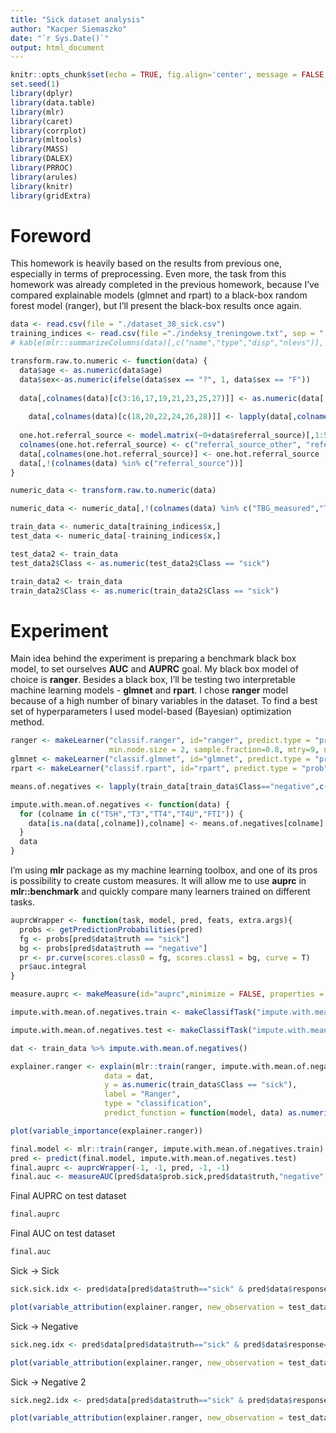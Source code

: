 ```yaml
---
title: "Sick dataset analysis"
author: "Kacper Siemaszko"
date: "`r Sys.Date()`"
output: html_document
---
```


```r
knitr::opts_chunk$set(echo = TRUE, fig.align='center', message = FALSE, warning = FALSE)
set.seed(1)
library(dplyr)
library(data.table)
library(mlr)
library(caret)
library(corrplot)
library(mltools)
library(MASS)
library(DALEX)
library(PRROC)
library(arules)
library(knitr)
library(gridExtra)
```

# Foreword

This homework is heavily based on the results from previous one, especially in terms of preprocessing. Even more, the task from this homework was already completed in the previous homework, because I've compared explainable models (glmnet and rpart) to a black-box random forest model (ranger), but I'll present the black-box results once again.

```r
data <- read.csv(file = "./dataset_38_sick.csv")
training_indices <- read.csv(file ="./indeksy_treningowe.txt", sep = " ")
# kable(mlr::summarizeColumns(data)[,c("name","type","disp","nlevs")], caption = "Raw sick dataset" )
```

```r
transform.raw.to.numeric <- function(data) {
  data$age <- as.numeric(data$age)
  data$sex<-as.numeric(ifelse(data$sex == "?", 1, data$sex == "F"))
  
  data[,colnames(data)[c(3:16,17,19,21,23,25,27)]] <- as.numeric(data[,colnames(data)[c(3:16,17,19,21,23,25,28)]]=='t')
  
    data[,colnames(data)[c(18,20,22,24,26,28)]] <- lapply(data[,colnames(data)[c(18,20,22,24,26,28)]], function(x) as.numeric(ifelse(x == "?", NA, x)))
    
  one.hot.referral_source <- model.matrix(~0+data$referral_source)[,1:5]
  colnames(one.hot.referral_source) <- c("referral_source_other", "referral_source_STMW","referral_source_SVHC","referral_source_SVHD","referral_source_SVI")
  data[,colnames(one.hot.referral_source)] <- one.hot.referral_source
  data[,!(colnames(data) %in% c("referral_source"))]
}
```

```r
numeric_data <- transform.raw.to.numeric(data)

numeric_data <- numeric_data[,!(colnames(data) %in% c("TBG_measured","TBG","hypopituitary"))]

train_data <- numeric_data[training_indices$x,]
test_data <- numeric_data[-training_indices$x,]

test_data2 <- train_data
test_data2$Class <- as.numeric(test_data2$Class == "sick")

train_data2 <- train_data
train_data2$Class <- as.numeric(train_data2$Class == "sick")
```

# Experiment
Main idea behind the experiment is preparing a benchmark black box model, to set ourselves **AUC** and **AUPRC** goal. My black box model of choice is **ranger**. Besides a black box, I'll be testing two interpretable machine learning models - **glmnet** and **rpart**. I chose **ranger** model because of a high number of binary variables in the dataset. To find a best set of hyperparameters I used model-based (Bayesian) optimization method.

```r
ranger <- makeLearner("classif.ranger", id="ranger", predict.type = "prob", num.threads = 4,
                      min.node.size = 2, sample.fraction=0.8, mtry=9, num.trees=500)
glmnet <- makeLearner("classif.glmnet", id="glmnet", predict.type = "prob")
rpart <- makeLearner("classif.rpart", id="rpart", predict.type = "prob")

means.of.negatives <- lapply(train_data[train_data$Class=="negative",c("TSH","T3","TT4","T4U","FTI")], mean, na.rm = TRUE)

impute.with.mean.of.negatives <- function(data) {
  for (colname in c("TSH","T3","TT4","T4U","FTI")) {
    data[is.na(data[,colname]),colname] <- means.of.negatives[colname]
  }
  data
}
```

I'm using **mlr** package as my machine learning toolbox, and one of its pros is possibility to create custom measures. It will allow me to use **auprc** in **mlr::benchmark** and quickly compare many learners trained on different tasks.

```r
auprcWrapper <- function(task, model, pred, feats, extra.args){
  probs <- getPredictionProbabilities(pred)
  fg <- probs[pred$data$truth == "sick"]
  bg <- probs[pred$data$truth == "negative"]
  pr <- pr.curve(scores.class0 = fg, scores.class1 = bg, curve = T)
  pr$auc.integral
}

measure.auprc <- makeMeasure(id="auprc",minimize = FALSE, properties = c("classif","req.pred","req.truth","req.prob"), fun = auprcWrapper)

```

```r
impute.with.mean.of.negatives.train <- makeClassifTask("impute.with.mean.of.negatives.train", train_data %>% impute.with.mean.of.negatives, target = "Class", positive = "sick")

impute.with.mean.of.negatives.test <- makeClassifTask("impute.with.mean.of.negatives.test",test_data %>% impute.with.mean.of.negatives, target = "Class", positive = "sick")

dat <- train_data %>% impute.with.mean.of.negatives()

explainer.ranger <- explain(mlr::train(ranger, impute.with.mean.of.negatives.train),
                     data = dat, 
                     y = as.numeric(train_data$Class == "sick"),
                     label = "Ranger",
                     type = "classification",
                     predict_function = function(model, data) as.numeric(predict(model, makeClassifTask("x", data, target = "Class", positive = "sick"))$data$prob.sick))

plot(variable_importance(explainer.ranger))
```

```r
final.model <- mlr::train(ranger, impute.with.mean.of.negatives.train)
pred <- predict(final.model, impute.with.mean.of.negatives.test)
final.auprc <- auprcWrapper(-1, -1, pred, -1, -1)
final.auc <- measureAUC(pred$data$prob.sick,pred$data$truth,"negative","sick")
```

Final AUPRC on test dataset

```r
final.auprc
```


Final AUC on test dataset
```r
final.auc
```


Sick -> Sick

```r
sick.sick.idx <- pred$data[pred$data$truth=="sick" & pred$data$response=="sick",]$id[1]

plot(variable_attribution(explainer.ranger, new_observation = test_data[sick.sick.idx,], type="break_down"))

```

Sick -> Negative

```r
sick.neg.idx <- pred$data[pred$data$truth=="sick" & pred$data$response=="negative",]$id[1]

plot(variable_attribution(explainer.ranger, new_observation = test_data[sick.neg.idx,], type="break_down"))

```

Sick -> Negative 2

```r
sick.neg2.idx <- pred$data[pred$data$truth=="sick" & pred$data$response=="negative",]$id[2]

plot(variable_attribution(explainer.ranger, new_observation = test_data[sick.neg2.idx,], type="break_down"))

```
